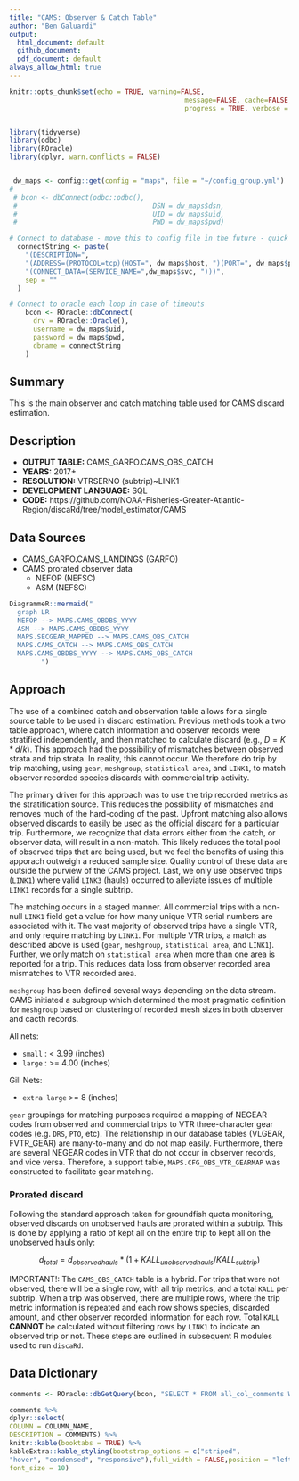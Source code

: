 ```yaml
---
title: "CAMS: Observer & Catch Table"
author: "Ben Galuardi"
output:
  html_document: default
  github_document:
  pdf_document: default
always_allow_html: true
---
```


```r
knitr::opts_chunk$set(echo = TRUE, warning=FALSE, 
											message=FALSE, cache=FALSE,
											progress = TRUE, verbose = FALSE)


library(tidyverse)
library(odbc)
library(ROracle)
library(dplyr, warn.conflicts = FALSE)


 dw_maps <- config::get(config = "maps", file = "~/config_group.yml")
# 
 # bcon <- dbConnect(odbc::odbc(), 
 # 									DSN = dw_maps$dsn, 
 # 									UID = dw_maps$uid, 
 # 									PWD = dw_maps$pwd)

# Connect to database - move this to config file in the future - quick addition for server
  connectString <- paste(
    "(DESCRIPTION=",
    "(ADDRESS=(PROTOCOL=tcp)(HOST=", dw_maps$host, ")(PORT=", dw_maps$port, "))",
    "(CONNECT_DATA=(SERVICE_NAME=",dw_maps$svc, ")))",
    sep = ""
  )

# Connect to oracle each loop in case of timeouts
    bcon <- ROracle::dbConnect(
      drv = ROracle::Oracle(),
      username = dw_maps$uid,
      password = dw_maps$pwd,
      dbname = connectString
    )
```

## Summary
This is the main observer and catch matching table used for CAMS discard estimation. 

## Description

- **OUTPUT TABLE:** CAMS_GARFO.CAMS_OBS_CATCH
- **YEARS:** 2017+
- **RESOLUTION:** VTRSERNO (subtrip)~LINK1
- **DEVELOPMENT LANGUAGE:** SQL
- **CODE:** https://github.com/NOAA-Fisheries-Greater-Atlantic-Region/discaRd/tree/model_estimator/CAMS


## Data Sources
- CAMS_GARFO.CAMS_LANDINGS (GARFO)
- CAMS prorated observer data
	+ NEFOP (NEFSC)
	+ ASM (NEFSC)

```r
DiagrammeR::mermaid("
  graph LR
  NEFOP --> MAPS.CAMS_OBDBS_YYYY
  ASM --> MAPS.CAMS_OBDBS_YYYY
  MAPS.SECGEAR_MAPPED --> MAPS.CAMS_OBS_CATCH
  MAPS.CAMS_CATCH --> MAPS.CAMS_OBS_CATCH
  MAPS.CAMS_OBDBS_YYYY --> MAPS.CAMS_OBS_CATCH
        ")
```

## Approach

The use of a combined catch and observation table allows for a single source table to be used in discard estimation. Previous methods took a two table approach, where catch information and observer records were stratified independently, and then matched to calculate discard (e.g., $D = K*d/k$). This approach had the possibility of mismatches between observed strata and trip strata. In reality, this cannot occur. We therefore do trip by trip matching, using `gear`, `meshgroup`, `statistical area`, and `LINK1`, to match observer recorded species discards with commercial trip activity. 

The primary driver for this approach was to use the trip recorded metrics as the stratification source. This reduces the possibility of mismatches and removes much of the hard-coding of the past. Upfront matching also allows observed discards to easily be used as the official discard for a particular trip. Furthermore, we recognize that data errors either from the catch, or observer data, will result in a non-match. This likely reduces the total pool of observed trips that are being used, but we feel the benefits of using this apporach outweigh a reduced sample size. Quality control of these data are outside the purview of the CAMS project. Last, we only use observed trips (`LINK1`) where valid `LINK3` (hauls) occurred to alleviate issues of multiple `LINK1` records for a single subtrip. 

The matching occurs in a staged manner. All commercial trips with a non-null `LINK1` field get a value for how many unique VTR serial numbers are associated with it. The vast majority of observed trips have a single VTR, and only require matching by `LINK1`. For multiple VTR trips, a match as described above is used (`gear`, `meshgroup`, `statistical area`, and `LINK1`). Further, we only match on `statistical area` when more than one area is reported for a trip. This reduces data loss from observer recorded area mismatches to VTR recorded area.

`meshgroup` has been defined several ways depending on the data stream. CAMS initiated a subgroup which determined the most pragmatic definition for `meshgroup` based on clustering of recorded mesh sizes in both observer and cacth records.

All nets: 

- `small` : < 3.99 (inches)
<!-- - `medium` :  4-5.74 (inches) -->
- `large` : >= 4.00 (inches)

Gill Nets:

- `extra large` >= 8 (inches)

`gear` groupings for matching purposes required a mapping of NEGEAR codes from observed and commercial trips to VTR three-character gear codes (e.g. `DRS`, `PTO`, etc). The relationship in our database tables (VLGEAR, FVTR_GEAR) are many-to-many and do not map easily. Furthermore, there are several NEGEAR codes in VTR that do not occur in observer records, and vice versa. Therefore, a support table, `MAPS.CFG_OBS_VTR_GEARMAP` was constructed to facilitate gear matching. 

### Prorated discard

Following the standard approach taken for groundfish quota monitoring, observed discards on unobserved hauls are prorated within a subtrip. This is done by applying a ratio of kept all on the entire trip to kept all on the unobserved hauls only:

$$d_{total} = d_{observedhauls}*(1+KALL_{unobserved hauls}/KALL_{subtrip})$$


IMPORTANT!: The `CAMS_OBS_CATCH` table is a hybrid. For trips that were not observed, there will be a single row, with all trip metrics, and a total `KALL` per subtrip. When a trip was observed, there are multiple rows, where the trip metric information is repeated and each row shows species, discarded amount, and other observer recorded information for each row. Total `KALL` **CANNOT** be calculated without filtering rows by `LINK1` to indicate an observed trip or not. These steps are outlined in subsequent R modules used to run `discaRd`. 

## Data Dictionary

```r
comments <- ROracle::dbGetQuery(bcon, "SELECT * FROM all_col_comments WHERE owner = 'MAPS' AND table_name = 'CAMS_OBS_CATCH'")

comments %>%
dplyr::select(
COLUMN = COLUMN_NAME,
DESCRIPTION = COMMENTS) %>%
knitr::kable(booktabs = TRUE) %>%
kableExtra::kable_styling(bootstrap_options = c("striped", 
"hover", "condensed", "responsive"),full_width = FALSE,position = "left", fixed_thead = TRUE,
font_size = 10)
```

